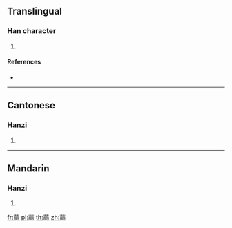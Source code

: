 {{character info/new}}
==Translingual==

===Han character===
{{Han char|rn=140|rad=艸|as=17|sn=23|four=44221|canj=TWLN,XXXTA}}

# {{defn|Han|sort=艸17}}

====References====
* {{Han ref|kx=1070.120|dkj=32520|dj=1537.010|hdz=53331.050|uh=862E|ud=34350|bh=F5F9|bd=62969}}

----

==Cantonese==

===Hanzi===
{{yue-hanzi|jyut=|y=gai1}}

# {{defn|lang=yue|sort=艸17}}

----

==Mandarin==

===Hanzi===
{{cmn-hanzi|pin=[[jì]] ([[ji4]])|wg=chi<sup>4</sup>}}

# {{defn|lang=cmn|sort=艸17}}

[[fr:蘮]]
[[pl:蘮]]
[[th:蘮]]
[[zh:蘮]]